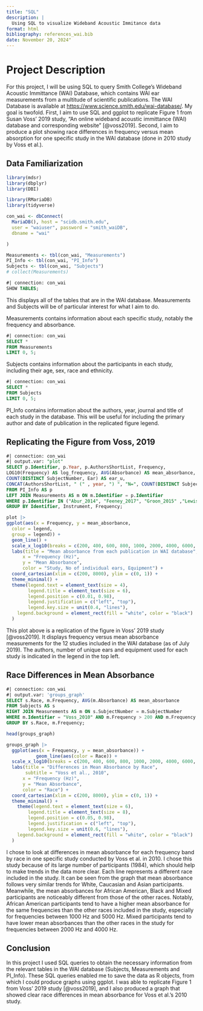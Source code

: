 ```yaml
---
title: "SQL"
description: |
  Using SQL to visualize Wideband Acoustic Immitance data
format: html
bibliography: references_wai.bib
date: November 20, 2024"
---
```


# Project Description

For this project, I will be using SQL to query Smith College's Wideband Acoustic Immittance (WAI) Database, which contains WAI ear measurements from a multitude of scientific publications. The WAI Database is available at <https://www.science.smith.edu/wai-database/>. My goal is twofold. First, I aim to use SQL and ggplot to replicate Figure 1 from Susan Voss' 2019 study, "An online wideband acoustic immittance (WAI) database and corresponding website" [@voss2019]. Second, I aim to produce a plot showing race differences in frequency versus mean absorption for one specific study in the WAI database (done in 2010 study by Voss et al.).

## Data Familiarization

```r
library(mdsr)
library(dbplyr)
library(DBI)
```

```r
library(RMariaDB)
library(tidyverse)

con_wai <- dbConnect(
  MariaDB(), host = "scidb.smith.edu",
  user = "waiuser", password = "smith_waiDB", 
  dbname = "wai"

)

Measurements <- tbl(con_wai, "Measurements")
PI_Info <- tbl(con_wai, "PI_Info")
Subjects <- tbl(con_wai, "Subjects")
# collect(Measurements)
```

```sql
#| connection: con_wai
SHOW TABLES;
```

This displays all of the tables that are in the WAI database. Measurements and Subjects will be of particular interest for what I aim to do.

Measurements contains information about each specific study, notably the frequency and absorbance.

```sql
#| connection: con_wai
SELECT *
FROM Measurements
LIMIT 0, 5;
```

Subjects contains information about the participants in each study, including their age, sex, race and ethnicity.

```sql
#| connection: con_wai
SELECT *
FROM Subjects
LIMIT 0, 5;
```

PI_Info contains information about the authors, year, journal and title of each study in the database. This will be useful for including the primary author and date of publication in the replicated figure legend.

## Replicating the Figure from Voss, 2019

```sql
#| connection: con_wai
#| output.var: "plot"
SELECT p.Identifier, p.Year, p.AuthorsShortList, Frequency,
LOG10(Frequency) AS log_frequency, AVG(Absorbance) AS mean_absorbance,
COUNT(DISTINCT SubjectNumber, Ear) AS ear_u,
CONCAT(AuthorsShortList, " (" , year, ") ", "N=", COUNT(DISTINCT SubjectNumber, Ear), "; ", Instrument) AS legend
FROM PI_Info AS p
LEFT JOIN Measurements AS m ON m.Identifier = p.Identifier
WHERE p.Identifier IN ("Abur_2014", "Feeney_2017", "Groon_2015" ,"Lewis_2015", "Liu_2008", "Rosowski_2012", "Shahnaz_2006", "Shaver_2013" , "Sun_2016", "Voss_1994", "Voss_2010", "Werner_2010") AND Frequency > 200 AND Frequency < 8000
GROUP BY Identifier, Instrument, Frequency;
```

```r
plot |>
ggplot(aes(x = Frequency, y = mean_absorbance,
  color = legend,
  group = legend)) +
  geom_line() +
  scale_x_log10(breaks = c(200, 400, 600, 800, 1000, 2000, 4000, 6000, 8000)) +
  labs(title = "Mean absorbance from each publication in WAI database",
      x = "Frequency (Hz)",
      y = "Mean Absorbance",
      color = "Study, No of individual ears, Equipment") +
  coord_cartesian(xlim = c(200, 8000), ylim = c(0, 1)) +
  theme_minimal() +
  theme(legend.text = element_text(size = 4),
        legend.title = element_text(size = 6),
        legend.position = c(0.01, 0.98),
        legend.justification = c("left", "top"),
        legend.key.size = unit(0.4, "lines"),
    legend.background = element_rect(fill = "white", color = "black")
  )
```

This plot above is a replication of the figure in Voss' 2019 study [@voss2019]. It displays frequency versus mean absorbance measurements for the 12 studies included in the WAI database (as of July 2019). The authors, number of unique ears and equipment used for each study is indicated in the legend in the top left.

## Race Differences in Mean Absorbance

```sql
#| connection: con_wai
#| output.var: 'groups_graph'
SELECT s.Race, m.Frequency, AVG(m.Absorbance) AS mean_absorbance 
FROM Subjects AS s 
RIGHT JOIN Measurements AS m ON s.SubjectNumber = m.SubjectNumber
WHERE m.Identifier = "Voss_2010" AND m.Frequency > 200 AND m.Frequency < 8000
GROUP BY s.Race, m.Frequency;
```

```r
head(groups_graph)
```

```r
groups_graph |>
  ggplot(aes(x = Frequency, y = mean_absorbance)) +
           geom_line(aes(color = Race)) +
  scale_x_log10(breaks = c(200, 400, 600, 800, 1000, 2000, 4000, 6000, 8000)) +
  labs(title = "Differences in Mean Absorbance by Race",
       subtitle = "Voss et al., 2010",
      x = "Frequency (Hz)",
      y = "Mean Absorbance",
      color = "Race") +
  coord_cartesian(xlim = c(200, 8000), ylim = c(0, 1)) +
  theme_minimal() +
    theme(legend.text = element_text(size = 6),
        legend.title = element_text(size = 8),
        legend.position = c(0.05, 0.98),
        legend.justification = c("left", "top"),
        legend.key.size = unit(0.6, "lines"),
    legend.background = element_rect(fill = "white", color = "black")
  )
```

I chose to look at differences in mean absorbance for each frequency band by race in one specific study conducted by Voss et al. in 2010. I chose this study because of its large number of participants (1984), which should help to make trends in the data more clear. Each line represents a different race included in the study. It can be seen from the graph that mean absorbance follows very similar trends for White, Caucasian and Asian participants. Meanwhile, the mean absorbances for African American, Black and Mixed participants are noticeably different from those of the other races. Notably, African American participants tend to have a higher mean absorbance for the same frequencies than the other races included in the study, especially for frequencies between 1000 Hz and 5000 Hz. Mixed participants tend to have lower mean absorbances than the other races in the study for frequencies between 2000 Hz and 4000 Hz.

## Conclusion

In this project I used SQL queries to obtain the necessary information from the relevant tables in the WAI database (Subjects, Measurements and PI_Info). These SQL queries enabled me to save the data as R objects, from which I could produce graphs using ggplot. I was able to replicate Figure 1 from Voss' 2019 study [@voss2019], and I also produced a graph that showed clear race differences in mean absorbance for Voss et al.'s 2010 study.
